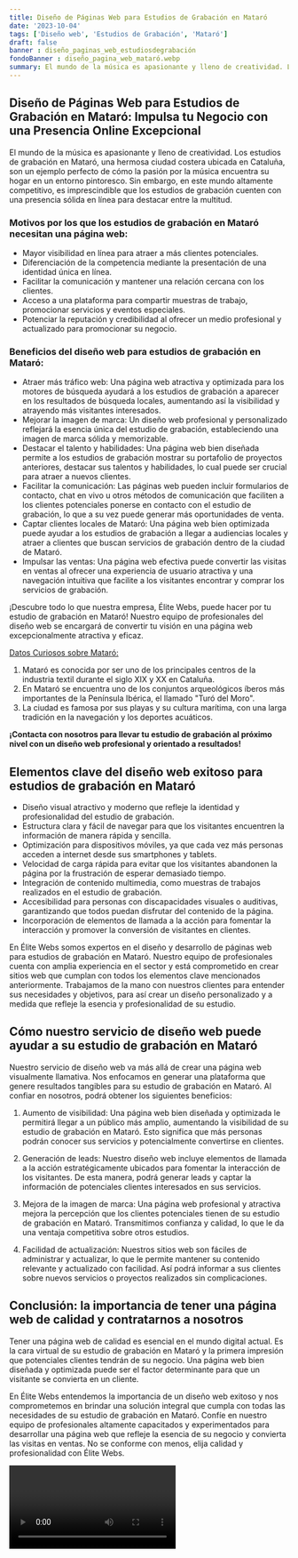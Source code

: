 ```yaml
---
title: Diseño de Páginas Web para Estudios de Grabación en Mataró
date: '2023-10-04'
tags: ['Diseño web', 'Estudios de Grabación', 'Mataró']
draft: false
banner : diseño_paginas_web_estudiosdegrabación
fondoBanner : diseño_pagina_web_mataró.webp
summary: El mundo de la música es apasionante y lleno de creatividad. Los estudios de grabación en Mataró, una hermosa ciudad costera ubicada en Cataluña, son un ejemplo perfecto de cómo la pasión por la música encuentra su hogar en un entorno pintoresco. Sin embargo, en este mundo altamente competitivo, es imprescindible que los estudios de grabación cuenten con una presencia sólida en línea para destacar entre la multitud.
---
```


## Diseño de Páginas Web para Estudios de Grabación en Mataró: Impulsa tu Negocio con una Presencia Online Excepcional

El mundo de la música es apasionante y lleno de creatividad. Los estudios de grabación en Mataró, una hermosa ciudad costera ubicada en Cataluña, son un ejemplo perfecto de cómo la pasión por la música encuentra su hogar en un entorno pintoresco. Sin embargo, en este mundo altamente competitivo, es imprescindible que los estudios de grabación cuenten con una presencia sólida en línea para destacar entre la multitud.

### Motivos por los que los estudios de grabación en Mataró necesitan una página web:

- Mayor visibilidad en línea para atraer a más clientes potenciales.
- Diferenciación de la competencia mediante la presentación de una identidad única en línea.
- Facilitar la comunicación y mantener una relación cercana con los clientes.
- Acceso a una plataforma para compartir muestras de trabajo, promocionar servicios y eventos especiales.
- Potenciar la reputación y credibilidad al ofrecer un medio profesional y actualizado para promocionar su negocio.

### Beneficios del diseño web para estudios de grabación en Mataró:

- Atraer más tráfico web: Una página web atractiva y optimizada para los motores de búsqueda ayudará a los estudios de grabación a aparecer en los resultados de búsqueda locales, aumentando así la visibilidad y atrayendo más visitantes interesados.
- Mejorar la imagen de marca: Un diseño web profesional y personalizado reflejará la esencia única del estudio de grabación, estableciendo una imagen de marca sólida y memorizable.
- Destacar el talento y habilidades: Una página web bien diseñada permite a los estudios de grabación mostrar su portafolio de proyectos anteriores, destacar sus talentos y habilidades, lo cual puede ser crucial para atraer a nuevos clientes.
- Facilitar la comunicación: Las páginas web pueden incluir formularios de contacto, chat en vivo u otros métodos de comunicación que faciliten a los clientes potenciales ponerse en contacto con el estudio de grabación, lo que a su vez puede generar más oportunidades de venta.
- Captar clientes locales de Mataró: Una página web bien optimizada puede ayudar a los estudios de grabación a llegar a audiencias locales y atraer a clientes que buscan servicios de grabación dentro de la ciudad de Mataró.
- Impulsar las ventas: Una página web efectiva puede convertir las visitas en ventas al ofrecer una experiencia de usuario atractiva y una navegación intuitiva que facilite a los visitantes encontrar y comprar los servicios de grabación.

¡Descubre todo lo que nuestra empresa, Élite Webs, puede hacer por tu estudio de grabación en Mataró! Nuestro equipo de profesionales del diseño web se encargará de convertir tu visión en una página web excepcionalmente atractiva y eficaz.

[Datos Curiosos sobre Mataró:](https://es.wikipedia.org/wiki/Matar%C3%B3)
1. Mataró es conocida por ser uno de los principales centros de la industria textil durante el siglo XIX y XX en Cataluña.
2. En Mataró se encuentra uno de los conjuntos arqueológicos íberos más importantes de la Península Ibérica, el llamado "Turó del Moro".
3. La ciudad es famosa por sus playas y su cultura marítima, con una larga tradición en la navegación y los deportes acuáticos.

**¡Contacta con nosotros para llevar tu estudio de grabación al próximo nivel con un diseño web profesional y orientado a resultados!**

<GifSeo />

<Cta />

## Elementos clave del diseño web exitoso para estudios de grabación en Mataró

- Diseño visual atractivo y moderno que refleje la identidad y profesionalidad del estudio de grabación.
- Estructura clara y fácil de navegar para que los visitantes encuentren la información de manera rápida y sencilla.
- Optimización para dispositivos móviles, ya que cada vez más personas acceden a internet desde sus smartphones y tablets.
- Velocidad de carga rápida para evitar que los visitantes abandonen la página por la frustración de esperar demasiado tiempo.
- Integración de contenido multimedia, como muestras de trabajos realizados en el estudio de grabación.
- Accesibilidad para personas con discapacidades visuales o auditivas, garantizando que todos puedan disfrutar del contenido de la página.
- Incorporación de elementos de llamada a la acción para fomentar la interacción y promover la conversión de visitantes en clientes.

En Élite Webs somos expertos en el diseño y desarrollo de páginas web para estudios de grabación en Mataró. Nuestro equipo de profesionales cuenta con amplia experiencia en el sector y está comprometido en crear sitios web que cumplan con todos los elementos clave mencionados anteriormente. Trabajamos de la mano con nuestros clientes para entender sus necesidades y objetivos, para así crear un diseño personalizado y a medida que refleje la esencia y profesionalidad de su estudio.

## Cómo nuestro servicio de diseño web puede ayudar a su estudio de grabación en Mataró

Nuestro servicio de diseño web va más allá de crear una página web visualmente llamativa. Nos enfocamos en generar una plataforma que genere resultados tangibles para su estudio de grabación en Mataró. Al confiar en nosotros, podrá obtener los siguientes beneficios:

1. Aumento de visibilidad: Una página web bien diseñada y optimizada le permitirá llegar a un público más amplio, aumentando la visibilidad de su estudio de grabación en Mataró. Esto significa que más personas podrán conocer sus servicios y potencialmente convertirse en clientes.

2. Generación de leads: Nuestro diseño web incluye elementos de llamada a la acción estratégicamente ubicados para fomentar la interacción de los visitantes. De esta manera, podrá generar leads y captar la información de potenciales clientes interesados en sus servicios.

3. Mejora de la imagen de marca: Una página web profesional y atractiva mejora la percepción que los clientes potenciales tienen de su estudio de grabación en Mataró. Transmitimos confianza y calidad, lo que le da una ventaja competitiva sobre otros estudios.

4. Facilidad de actualización: Nuestros sitios web son fáciles de administrar y actualizar, lo que le permite mantener su contenido relevante y actualizado con facilidad. Así podrá informar a sus clientes sobre nuevos servicios o proyectos realizados sin complicaciones.

## Conclusión: la importancia de tener una página web de calidad y contratarnos a nosotros

Tener una página web de calidad es esencial en el mundo digital actual. Es la cara virtual de su estudio de grabación en Mataró y la primera impresión que potenciales clientes tendrán de su negocio. Una página web bien diseñada y optimizada puede ser el factor determinante para que un visitante se convierta en un cliente.

En Élite Webs entendemos la importancia de un diseño web exitoso y nos comprometemos en brindar una solución integral que cumpla con todas las necesidades de su estudio de grabación en Mataró. Confíe en nuestro equipo de profesionales altamente capacitados y experimentados para desarrollar una página web que refleje la esencia de su negocio y convierta las visitas en ventas. No se conforme con menos, elija calidad y profesionalidad con Élite Webs.

<Video />

<CtaBot job='Estudios de Grabación' city='Mataró'/>

<Gmaps query='Mataró+españa+maps' />
